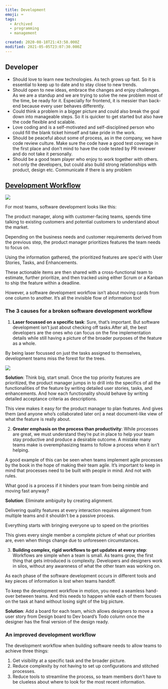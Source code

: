 ```yaml
---
title: Development
emoji: ⌨️
tags:
  - Archived
  - programming
  - management

created: 2020-08-18T21:43:58.000Z
modified: 2021-05-05T23:07:30.000Z
---
```


## Developer

- Should love to learn new technologies. As tech grows up fast. So it is essential to keep up to date and to stay close to new trends.
- Should open to new ideas, embrace the changes and enjoy challenges. As we are a standup and we are trying to solve the new problem most of the time, be ready for it. Especially for frontend, it is messier than back-end because every user behaves differently.
- Could think a problem in a bigger picture and could also break the goal down into manageable steps. So it is quicker to get started but also have the code flexible and scalable.
- Love coding and is a self-motivated and self-disciplined person who could fill the blank ticket himself and take pride in the work.
- Should be peaceful about some of process, as in the company, we have code review culture. Make sure the code have a good test coverage in the first place and don't mind to have the code tested by PR reviewer and do not take it personally.
- Should be a good team player who enjoy to work together with others. not only the developers, but could also build strong relationships with product, design etc. Communicate if there is any problem

## [Development Workflow](https://zepel.io/blog/simple-software-development-workflow/)

![](https://zepel.io/blog/content/images/2020/04/product-development-1.png)

For most teams, software development looks like this:

The product manager, along with customer-facing teams, spends time talking to existing customers and potential customers to understand about the market.

Depending on the business needs and customer requirements derived from the previous step, the product manager prioritizes features the team needs to focus on.

Using the information gathered, the prioritized features are spec’d with User Stories, Tasks, and Enhancements.

These actionable items are then shared with a cross-functional team to estimate, further prioritize, and then tracked using either Scrum or a Kanban to ship the feature within a deadline.

However, <Highlight>a software development workflow isn’t about moving cards from one column to another. It’s all the invisible flow of information too</Highlight>!

### The 3 causes for a broken software development workflow

1. **Laser focussed on a specific task**: Sure, that’s important. But software development isn’t just about checking off tasks.After all, the best developers are the ones who can focus on the fine implementation details while still having a picture of the broader purposes of the feature as a whole.

By <Highlight>being laser focussed on just the tasks assigned to themselves, development teams miss the forest for the trees</Highlight>.

![](https://lh4.googleusercontent.com/C9QalsL2dWHcIS4pt-wUcs-PabXPLgiEK9a2s44cC04GbF850a7p119smKglGDo6dkVr4yHSg5E-Ru6ZZXoA6f4jPvedEKVOKCrXsCM8H-HfO23x2YukjSRp6Ke5x5mQx4jQbvsH)

**Solution**: Think big, start small. Once the top priority features are prioritized, the product manager jumps in to drill into the specifics of all the functionalities of the feature by writing detailed user stories, tasks, and enhancements. And how each functionality should behave by writing detailed acceptance criteria as descriptions.

This view makes it easy for the product manager to plan features. And gives them (and anyone who’s collaborated later on) a neat document-like view of what the feature is really about.

2. **Greater emphasis on the process than productivity**: While processes are great, we must understand they’re put in place to help your team stay productive and produce a desirable outcome. A mistake many teams make is overemphasizing teams to follow a process when it isn’t helping.

A good example of this can be seen when teams implement agile processes by the book in the hope of making their team agile. It’s important to keep in mind that processes need to be built with people in mind. And not with rules.

What good is a process <Highlight>if it hinders your team from being nimble and moving fast anyway</Highlight>?

**Solution**: Eliminate ambiguity by creating alignment.

Delivering quality features at every interaction requires alignment from multiple teams and it shouldn’t be a passive process.

Everything starts with bringing everyone up to speed on the priorities

This gives every single member a complete picture of what our priorities are, even when things change due to unforeseen circumstances.

3. **Building complex, rigid workflows to get updates at every step**: Workflows are simple when a team is small. <Highlight>As teams grow, the first thing that gets introduced is complexity</Highlight>. Developers and designers work in silos, without any awareness of what the other team was working on.

As each phase of the software development occurs in different tools and key pieces of information is lost when teams handoff.

To keep the development workflow in motion, you need a seamless hand-over between teams. And this needs to happen while each of them focuses on the task at hand without losing sight of the big picture.

**Solution**: Add a board for each team, which allows designers to move a user story from Design board to Dev board’s Todo column once the designer has the final version of the design ready.

### An improved development workflow

The development workflow when building software needs to allow teams to achieve three things:

1. Get <Circle>visibility at a specific task and the broader picture</Circle>.
2. Reduce complexity by <Circle>not having to set up configurations and stitched processes</Circle>.
3. <Circle>Reduce tools to streamline the process</Circle>, so team members
   don’t have to be clueless about where to look for the most recent
   information.
